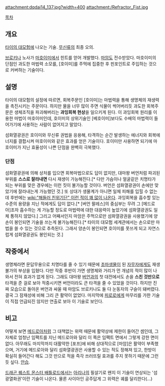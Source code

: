 {{{+1 閃華裂光拳 }}}

attachment:dqdai14_137.jpg?width=400
attachment:/Refractor_Fist.jpg

[[목차]]
== 개요 ==
[[타이의 대모험]]에 나오는 기술. [[무신류]]의 최종 오의.

[[브로키나]] 노사가 [[마호이미]]에서 힌트를 얻어 개발했다. [[마암]]도 전수받았다. 마호이미의 단점인 과도한 마법력 소모를, [호이미]를 주먹에 집중한 후 핀포인트로 주입하는 것으로 커버하는 기술이다.

== 설명 ==
타이의 대모험의 설정에 따르면, 회복주문인 [호이미]는 마법력을 통해 생명체의 재생력을 촉진시키는 주문이다. 하지만 물을 너무 많이 주면 식물이 썩어버리듯 과도한 회복주문은 생체조직을 파괴해버리는 '''과잉회복 현상'''을 일으키게 된다. 이 과잉회복 원리를 이용한 마법이 마호이미인데, 호이미의 상위기술인 [베호이미]보다도 수배의 마법력이 들어가기에 사용하는 사람이 없어지고 말았다. 

섬화열광권은 호이미와 무신류 권법을 응용해, 타격하는 순간 발생하는 에너지와 회복에너지를 결합시켜 마호이미와 같은 효과를 얻은 기술이다. 호이미만 사용하면 되기에 마호이미가 지닌 효율성이 나쁜 단점을 완벽히 극복했다. 

=== 단점 ===
섬화열광권에 의해 상처를 입으면 회복마법으로도 답이 없지만, 대마왕 버언처럼 파괴된 부위를 '''스스로 잘라내면''' 다시 재생이 가능해진다.[* 다만 가슴이나 얼굴같은 치명타가 되는 부위를 맞은 경우에는 이런 짓이 불가능할 것이다. 버언은 섬화열광권이 손에만 맞았기에 잘라내는게 가능했던 것.] 또 상대가 생물계가 아니면 일체 피해를 입힐 수 없는데 후반에는 [[wiki:"해들러 친위기단" 이런 적이 꽤 많이 나온다]]. 과잉회복을 흡수할 있는 수준의 용량을 지닌 적에게도 답이 없다.[* [버언 팔레스]의 중심부는 무려 그 [메드로아]조차 흡수하는 게 가능할 정도로 마법력에 대한 대응력이 높았기에 섬화열광권도 일체 통하지 않았다.] 그리고 어째서인지 마암은 주먹으로만 섬화열광권을 사용했기에 양손이 봉인되면 기술을 쓰는게 불가능해진다.[* 타이의 대모험 세계관에서는 손으로만 마법을 쓸 수 있는 것으로 추측된다. 그래서 양손이 봉인되면 호이미를 못쓰게 되고 자연스럽게 섬화열광권도 봉인되는 것.]

== 작중에서 == 
생명체라면 문답무용으로 치명타를 줄 수 있기 때문에 [[초마생물]]이 된 [[자무자]]에게도 재생 불가의 부상을 입혔다. 다만 작중 후반이 가면 생명체와 거리가 먼 개념의 적이 많이 나와서 전혀 효과가 없게 된다. 그래도 대마왕 [[버언]]과의 첫 대전에서도 손을 '''스친 것만으로''' 타격을 준 걸로 보아 적중시키면 버언이라도 큰 타격을 줄 수 있었을 것이다. 하지만 진짜 모습으로 돌아온 버언과 싸울 때 마암도 브로키나도 둘 다 눈동자의 구슬이 돼버렸다. 결국 그 잠재성에 비해 그리 큰 활약이 없었다. 마지막에 [[피로로]]에게 마무리를 가한 기술이 직접 언급되진 않지만 연출로 보아 이 기술로 보인다.

== 비고 ==
어떻게 보면 [[메드로아]]처럼 그 대책없는 위력 때문에 활약상에 제한이 들어간 셈인데, 그 자체로 엄청난 임팩트를 지닌 메드로아와 달리 이 쪽은 임팩트 면에서 그렇게 강한 면이 없다. 아무래도 마지막까지 대활약한 [포프]에 비해 상대적으로 [마암]은 활약이 부족했으며, 거기에 메드로아와 달리 섬화열광권은 사용할 수 있는 적도 정해져 있고, 한방이 확실히 들어간다 해도 그것 만으로 적을 즉각 쓰러뜨릴 효과를 주지 못하기 때문에 그런 듯 싶다. [[안습]].

[[드래곤 퀘스트 몬스터 배틀로드]]에서는 [[아리나]]의 필살기로 왠지 이 기술이 연상되는 '섬광열화권'이란 기술이 나온다. 물론 사이아인 공주답게 그 위력은 궤를 달리한다(...)
